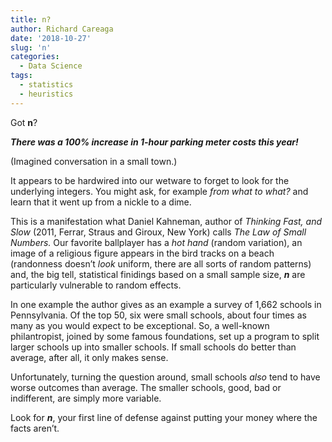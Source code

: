 ```yaml
---
title: n?
author: Richard Careaga
date: '2018-10-27'
slug: 'n'
categories:
  - Data Science
tags:
  - statistics
  - heuristics
---
```


Got **n**?

***There was a 100% increase in 1-hour parking meter costs this year!***

(Imagined conversation in a small town.)

It appears to be hardwired into our wetware to forget to look for the underlying integers. You might ask, for example *from what to what?* and learn that it went up from a nickle to a dime.

This is a manifestation what Daniel Kahneman, author of *Thinking Fast, and Slow* (2011, Ferrar, Straus and Giroux, New York) calls *The Law of Small Numbers.* Our favorite ballplayer has a *hot hand* (random variation), an image of a religious figure appears in the bird tracks on a beach (randonness doesn't *look* uniform, there are all sorts of random patterns) and, the big tell, statistical finidings based on a small sample size, ***n*** are particularly vulnerable to random effects. 

In one example the author gives as an example a survey of 1,662 schools in Pennsylvania. Of the top 50, six were small schools, about four times as many as you would expect to be exceptional. So, a well-known philantropist, joined by some famous foundations, set up a program to split larger schools up into smaller schools. If small schools do better than average, after all, it only makes sense.

Unfortunately, turning the question around, small schools *also* tend to have worse outcomes than average. The smaller schools, good, bad or indifferent, are simply more variable.

Look for ***n***, your first line of defense against putting your money where the facts aren't.
